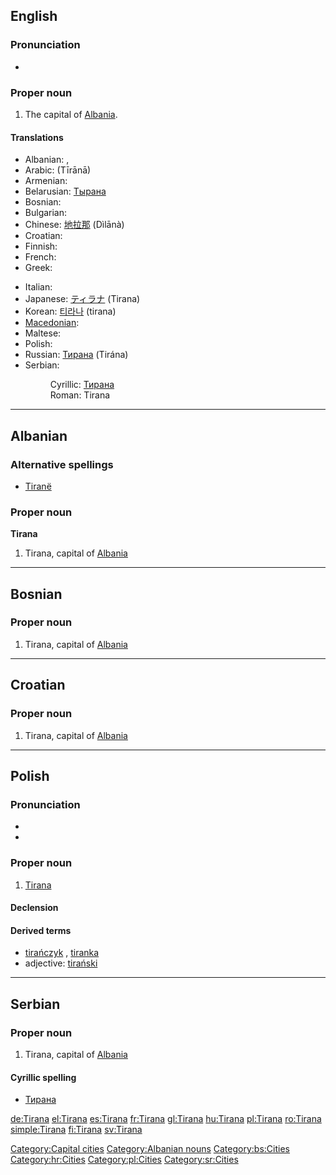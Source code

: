 {{wikipedia}}
==English==

===Pronunciation===
* {{rhymes|ɑːnə}}

===Proper noun===
{{infl|en|proper noun}}

# The capital of [[Albania]].

====Translations====
{{trans-top|capital of Albania}}
* Albanian: {{t-|sq|Tirana|xs=Albanian}} {{definite}}, {{t-|sq|Tiranë|xs=Albanian}} {{indefinite}}
* Arabic: {{Arab|[[تيرانا]]}} (Tīrānā) {{f}}
* Armenian: {{t-|hy|Տիրանա|tr=Tirana|sc=Armn|xs=Armenian}}
* Belarusian: [[Тырана]]
* Bosnian: {{t-|bs|Tirana|f}}
* Bulgarian: {{t-|bg|Тирана|sc=Cyrl}}
* Chinese: [[地拉那]] (Dìlānà)
* Croatian: {{t-|hr|Tirana|f}}
* Finnish: {{t+|fi|Tirana}}
* French: {{t+|fr|Tirana}}
* Greek: {{t+|el|Τίρανα|sc=Grek}}
{{trans-mid}}
* Italian: {{t-|it|Tirana}}
* Japanese: [[ティラナ]] (Tirana)
* Korean: [[티라나]] (tirana)
* [[Macedonian]]: {{t|mk|Тирана|f|tr=Tirána|sc=Cyrl}}
* Maltese: {{t-|mt|Tirana|xs=Maltese}}
* Polish: {{l|pl|Tirana}} {{f}}
* Russian: [[Тирана]] {{f}} (Tirána)
* Serbian:
*: Cyrillic: [[Тирана]] {{f}}
*: Roman: Tirana {{f}}
{{trans-bottom}}

[[Category:Capital cities]]

----

==Albanian==

===Alternative spellings===
* [[Tiranë]]

===Proper noun===
'''Tirana'''

# Tirana, capital of [[Albania]]

[[Category:Albanian nouns]]

----

==Bosnian==

===Proper noun===
{{infl|bs|proper noun|g=f}}

# Tirana, capital of [[Albania]]

[[Category:bs:Cities]]

----

==Croatian==

===Proper noun===
{{infl|hr|proper noun|g=f}}

# Tirana, capital of [[Albania]]

[[Category:hr:Cities]]
----
==Polish==

===Pronunciation===
* {{IPA|/t̪iˈran̪a/|lang=pl}}
* {{audio|Pl-Tirana.ogg|audio}}

===Proper noun===
{{infl|pl|proper noun|g=f}}

# [[#English|Tirana]]

====Declension====
{{pl-decl-noun-sing
|Tirana
|Tirany
|Tiranie
|Tiranę
|Tiraną
|Tiranie
|Tirano
}}

====Derived terms====
*[[tirańczyk]] {{m}}, [[tiranka]] {{f}}
*adjective: [[tirański]]

[[Category:pl:Cities]]

----

==Serbian==

===Proper noun===
{{infl|sv|proper noun|g=f}}

# Tirana, capital of [[Albania]]

====Cyrillic spelling====
* [[Тирана#Serbian|Тирана]]

[[Category:sr:Cities]]

[[de:Tirana]]
[[el:Tirana]]
[[es:Tirana]]
[[fr:Tirana]]
[[gl:Tirana]]
[[hu:Tirana]]
[[pl:Tirana]]
[[ro:Tirana]]
[[simple:Tirana]]
[[fi:Tirana]]
[[sv:Tirana]]